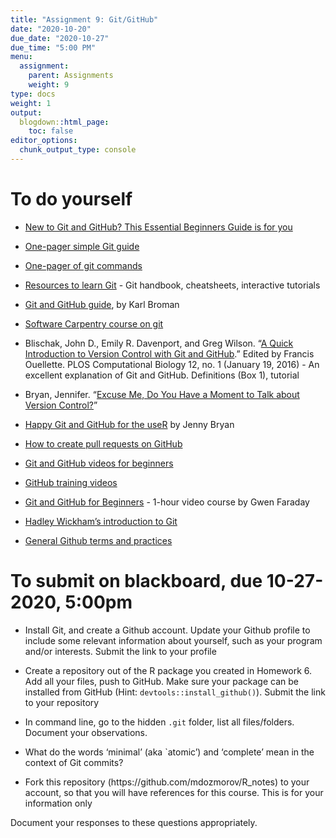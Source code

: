 ```yaml
---
title: "Assignment 9: Git/GitHub"
date: "2020-10-20"
due_date: "2020-10-27"
due_time: "5:00 PM"
menu:
  assignment:
    parent: Assignments
    weight: 9
type: docs
weight: 1
output:
  blogdown::html_page:
    toc: false
editor_options: 
  chunk_output_type: console
---
```

# To do yourself

- [New to Git and GitHub? This Essential Beginners Guide is for you](https://www.analyticsvidhya.com/blog/2020/05/git-github-essential-guide-beginners/)

- [One-pager simple Git guide](https://rogerdudler.github.io/git-guide/) 

- [One-pager of git commands](https://github.com/kbroman/Tools4RR/blob/master/04_Git/GitCommands/git_notes.md) 

- [Resources to learn Git](https://try.github.io/) - Git handbook, cheatsheets, interactive tutorials

- [Git and GitHub guide](http://kbroman.org/github_tutorial/), by Karl Broman

- [Software Carpentry course on git](https://swcarpentry.github.io/git-novice/) 

- Blischak, John D., Emily R. Davenport, and Greg Wilson. “[A Quick Introduction to Version Control with Git and GitHub](https://doi.org/10.1371/journal.pcbi.1004668).” Edited by Francis Ouellette. PLOS Computational Biology 12, no. 1 (January 19, 2016) - An excellent explanation of Git and GitHub. Definitions (Box 1), tutorial

- Bryan, Jennifer. “[Excuse Me, Do You Have a Moment to Talk about Version Control?](https://doi.org/10.7287/peerj.preprints.3159v2)”

- [Happy Git and GitHub for the useR](http://happygitwithr.com/) by Jenny Bryan

- [How to create pull requests on GitHub](https://akrabat.com/the-beginners-guide-to-contributing-to-a-github-project/) 

- [Git and GitHub videos for beginners](http://www.dataschool.io/git-and-github-videos-for-beginners/) 

- [GitHub training videos](https://www.youtube.com/user/GitHubGuides/videos) 

- [Git and GitHub for Beginners](https://www.youtube.com/watch?v=RGOj5yH7evk) - 1-hour video course by Gwen Faraday

- [Hadley Wickham's introduction to Git](https://r-pkgs.org/git.html)

- [General Github terms and practices](https://guides.github.com/activities/hello-world/)

# To submit on blackboard, due 10-27-2020, 5:00pm

- Install Git, and create a Github account. Update your Github profile to include some relevant information about yourself, such as your program and/or interests. Submit the link to your profile

- Create a repository out of the R package you created in Homework 6. Add all your files, push to GitHub. Make sure your package can be installed from GitHub (Hint: `devtools::install_github()`). Submit the link to your repository

- In command line, go to the hidden `.git` folder, list all files/folders. Document your observations.

- What do the words 'minimal' (aka `atomic') and 'complete' mean in the context of Git commits? 
    
- Fork this repository (https://github.com/mdozmorov/R_notes) to your account, so that you will have references for this course. This is for your information only


Document your responses to these questions appropriately.
